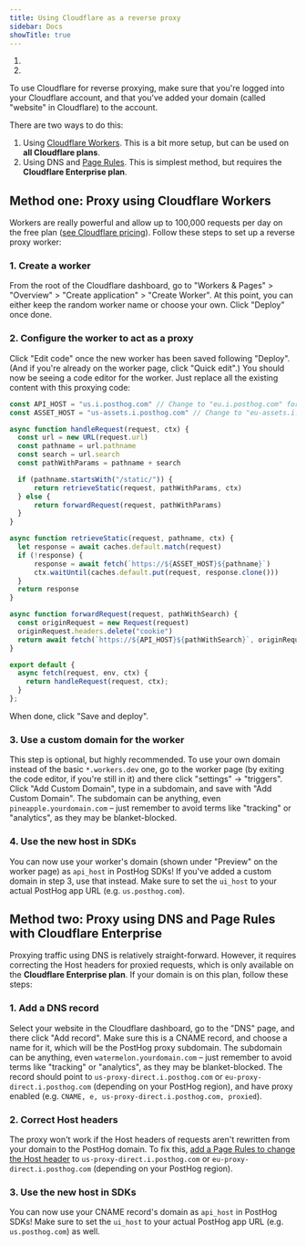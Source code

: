 ```yaml
---
title: Using Cloudflare as a reverse proxy
sidebar: Docs
showTitle: true
---
```



<CalloutBox icon="IconWarning" title="Warning" type="fyi">

  1. <ProxyWarning />
  2. <RegionWarning />

</CalloutBox>

To use Cloudflare for reverse proxying, make sure that you're logged into your Cloudflare account, and that you've added your domain (called "website" in Cloudflare) to the account.

There are two ways to do this:
1. Using [Cloudflare Workers](https://developers.cloudflare.com/workers/). This is a bit more setup, but can be used on **all Cloudflare plans**. 
2. Using DNS and [Page Rules](https://developers.cloudflare.com/support/page-rules/understanding-and-configuring-cloudflare-page-rules-page-rules-tutorial/). This is simplest method, but requires the **Cloudflare Enterprise plan**.

## Method one: Proxy using Cloudflare Workers

Workers are really powerful and allow up to 100,000 requests per day on the free plan ([see Cloudflare pricing](https://developers.cloudflare.com/workers/platform/pricing/)). Follow these steps to set up a reverse proxy worker:

### 1. Create a worker

From the root of the Cloudflare dashboard, go to "Workers & Pages" > "Overview" > "Create application" > "Create Worker". At this point, you can either keep the random worker name or choose your own. Click "Deploy" once done.

### 2. Configure the worker to act as a proxy

Click "Edit code" once the new worker has been saved following "Deploy". (And if you're already on the worker page, click "Quick edit".) You should now be seeing a code editor for the worker. Just replace all the existing content with this proxying code:

```JavaScript
const API_HOST = "us.i.posthog.com" // Change to "eu.i.posthog.com" for the EU region
const ASSET_HOST = "us-assets.i.posthog.com" // Change to "eu-assets.i.posthog.com" for the EU region

async function handleRequest(request, ctx) {
  const url = new URL(request.url)
  const pathname = url.pathname
  const search = url.search
  const pathWithParams = pathname + search

  if (pathname.startsWith("/static/")) {
      return retrieveStatic(request, pathWithParams, ctx)
  } else {
      return forwardRequest(request, pathWithParams)
  }
}

async function retrieveStatic(request, pathname, ctx) {
  let response = await caches.default.match(request)
  if (!response) {
      response = await fetch(`https://${ASSET_HOST}${pathname}`)
      ctx.waitUntil(caches.default.put(request, response.clone()))
  }
  return response
}

async function forwardRequest(request, pathWithSearch) {
  const originRequest = new Request(request)
  originRequest.headers.delete("cookie")
  return await fetch(`https://${API_HOST}${pathWithSearch}`, originRequest)
}

export default {
  async fetch(request, env, ctx) {
    return handleRequest(request, ctx);
  }
};

```

When done, click "Save and deploy".

### 3. Use a custom domain for the worker

This step is optional, but highly recommended. 
To use your own domain instead of the basic `*.workers.dev` one, go to the worker page (by exiting the code editor, if you're still in it) and there click "settings" -> "triggers". Click "Add Custom Domain", type in a subdomain, and save with "Add Custom Domain". The subdomain can be anything, even `pineapple.yourdomain.com` – just remember to avoid terms like "tracking" or "analytics", as they may be blanket-blocked.

### 4. Use the new host in SDKs

You can now use your worker's domain (shown under "Preview" on the worker page) as `api_host` in PostHog SDKs! If you've added a custom domain in step 3, use that instead. Make sure to set the `ui_host` to your actual PostHog app URL (e.g. `us.posthog.com`).

## Method two: Proxy using DNS and Page Rules with Cloudflare Enterprise

Proxying traffic using DNS is relatively straight-forward. However, it requires correcting the Host headers for proxied requests, which is only available on the **Cloudflare Enterprise plan**. If your domain is on this plan, follow these steps:

### 1. Add a DNS record

Select your website in the Cloudflare dashboard, go to the "DNS" page, and there click "Add record". Make sure this is a CNAME record, and choose a name for it, which will be the PostHog proxy subdomain. The subdomain can be anything, even `watermelon.yourdomain.com` – just remember to avoid terms like "tracking" or "analytics", as they may be blanket-blocked. The record should point to `us-proxy-direct.i.posthog.com` or `eu-proxy-direct.i.posthog.com` (depending on your PostHog region), and have proxy enabled (e.g. `CNAME, e, us-proxy-direct.i.posthog.com, proxied`).

### 2. Correct Host headers

The proxy won't work if the Host headers of requests aren't rewritten from your domain to the PostHog domain. To fix this, [add a Page Rules to change the Host header](https://support.cloudflare.com/hc/en-us/articles/206652947-Using-Page-Rules-to-rewrite-Host-Headers) to `us-proxy-direct.i.posthog.com` or `eu-proxy-direct.i.posthog.com` (depending on your PostHog region).

### 3. Use the new host in SDKs

You can now use your CNAME record's domain as `api_host` in PostHog SDKs! Make sure to set the `ui_host` to your actual PostHog app URL (e.g. `us.posthog.com`) as well.
